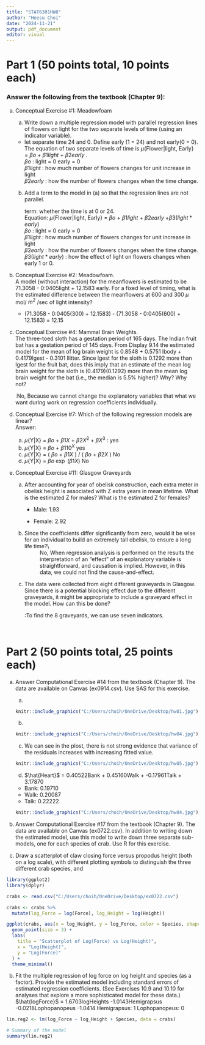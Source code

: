 ---
title: "STAT6301HW8"
author: "Heesu Choi"
date: "2024-11-21"
output: pdf_document
editor: visual
---

# Part 1 (50 points total, 10 points each)

### Answer the following from the textbook (Chapter 9):

a)  Conceptual Exercise #1: Meadowfoam\

    (a) Write down a multiple regression model with parallel regression lines of flowers on light for the two separate levels of time (using an indicator variable).\

    -   let separate time 24 and 0. Define early (1 = 24) and not early(0 = 0). The equation of two separate levels of time is $\mu${Flower\|light, Early} = $\beta o$ + $\beta 1light$ + $\beta 2early$ .\
        $\beta o$ : light = 0 early = 0\
        $\beta 1light$ : how much number of flowers changes for unit increase in light\
        $\beta 2early$ : how the number of flowers changes when the time change.\

    (b) Add a term to the model in (a) so that the regression lines are not parallel.

        term: whether the time is at 0 or 24.\
        Equation: $\mu${Flower\|light, Early} = $\beta o$ + $\beta 1light$ + $\beta 2early$ +$\beta 3 (light * early)$\
        $\beta o$ : light = 0 early = 0\
        $\beta 1light$ : how much number of flowers changes for unit increase in light\
        $\beta 2early$ : how the number of flowers changes when the time change.\
        $\beta 3 (light * early)$ : how the effect of light on flowers changes when early 1 or 0.\

b)  Conceptual Exercise #2: Meadowfoam.\
    A model (without interaction) for the meanflowers is estimated to be 71.3058 - 0:0405light + 12.1583 early. For a fixed level of timing, what is the estimated difference between the meanflowers at 600 and 300 $\mu$ mol/ $m^2$ /sec of light intensity?\

    -   (71.3058 - 0:0405(300) + 12.1583) - (71.3058 - 0:0405(600) + 12.1583) = 12.15

c)  Conceptual Exercise #4: Mammal Brain Weights.\
    The three-toed sloth has a gestation period of 165 days. The Indian fruit bat has a gestation period of 145 days. From Display 9.14 the estimated model for the mean of log brain weight is 0.8548 + 0.5751 lbody + 0.4179lgest - 0.3101 llitter. Since lgest for the sloth is 0.1292 more than lgest for the fruit bat, does this imply that an estimate of the mean log brain weight for the sloth is (0.4179)(0.1292) more than the mean log brain weight for the bat (i.e., the median is 5.5% higher)? Why? Why not?

    :No, Because we cannot change the explanatory variables that what we want during work on regression coefficients individually.

d)  Conceptual Exercise #7: Which of the following regression models are linear?\
    Answer:\

    (a) $\mu${Y\|X} = $\beta o$ + $\beta 1X$ + $\beta 2X^2$ + $\beta X^3$ : yes\
    (b) $\mu${Y\|X} = $\beta o$ + $\beta 1 10^X$ yes\
    (c) $\mu${Y\|X} = ( $\beta o$ + $\beta 1X$ ) / ( $\beta o$ + $\beta 2X$ ) No\
    (d) $\mu${Y\|X} = $\beta o$ $\exp$ ($\beta 1X$) No\

e)  Conceptual Exercise #11: Glasgow Graveyards\

    (a) After accounting for year of obelisk construction, each extra meter in obelisk height is associated with Z extra years in mean lifetime. What is the estimated Z for males? What is the estimated Z for females?  

        -   Male: 1.93

        -   Female: 2.92

    (b) Since the coefficients differ significantly from zero, would it be wise for an individual to build an extremely tall obelisk, to ensure a long life time?\
        : No, When regression analysis is performed on the results the interpretation of an "effect" of an explanatory variable is straightforward, and causation is implied. However, in this data, we could not find the cause-and-effect.

    (c) The data were collected from eight different graveyards in Glasgow. Since there is a potential blocking effect due to the different graveyards, it might be appropriate to include a graveyard effect in the model. How can this be done?

        :To find the 8 graveyards, we can use seven indicators.

        \

# Part 2 (50 points total, 25 points each)

a)  Answer Computational Exercise #14 from the textbook (Chapter 9). The data are available on Canvas (ex0914.csv). Use SAS for this exercise.

    a)
```{r}
knitr::include_graphics("C:/Users/choih/OneDrive/Desktop/hw81.jpg")
```
    

    b)
```{r}
knitr::include_graphics("C:/Users/choih/OneDrive/Desktop/hw84.jpg")
```
    

    c) We can see in the plost, there is not strong evidence that variance of the residuals increases with increasing fitted value.
```{r}
knitr::include_graphics("C:/Users/choih/OneDrive/Desktop/hw85.jpg")
```
    

    d) $\hat{Heart}$ = 0.40522Bank + 0.45160Walk + -0.17961Talk + 3.17870
      - Bank: 0.19710
      - Walk: 0.20087
      - Talk: 0.22222
```{r}
knitr::include_graphics("C:/Users/choih/OneDrive/Desktop/hw84.jpg")
```
    

b)  Answer Computational Exercise #17 from the textbook (Chapter 9). The data are available on Canvas (ex0722.csv). In addition to writing down the estimated model, use this model to write down three separate sub-models, one for each species of crab. Use R for this exercise.\
  a) Draw a scatterplot of claw closing force versus propodus height (both on a log scale), with different plotting symbols to distinguish the three different crab species, and
```{r}
library(ggplot2)
library(dplyr)

crabs <- read.csv("C:/Users/choih/OneDrive/Desktop/ex0722.csv")

crabs <- crabs %>%
  mutate(log_Force = log(Force), log_Height = log(Height))

ggplot(crabs, aes(x = log_Height, y = log_Force, color = Species, shape = Species)) +
  geom_point(size = 3) +
  labs(
    title = "Scatterplot of Log(Force) vs Log(Height)",
    x = "Log(Height)",
    y = "Log(Force)"
  ) +
  theme_minimal()

```
  b) Fit the multiple regression of log force on log height and species (as a factor). Provide the estimated model including standard errors of estimated regression coefficients. (See Exercises 10.9 and 10.10 for analyses that explore a more sophisticated model for these data.)
  $\hat{logForce}$ =  1.6703logHeights -1.0143Hemigrapsus -0.0218Lophopanopeus -1.0414
  Hemigrapsus: 1
  Lophopanopeus: 0
```{r}
lin.reg2 <- lm(log_Force ~ log_Height + Species, data = crabs)

# Summary of the model
summary(lin.reg2)
```
  

